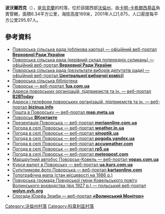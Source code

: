 {{no footnotes|time=2017-11-19T19:12:41+00:00}}
{{coord|51|15|50|N|25|7|37|E|scale:30000|display=title}}

'''波沃爾西克'''（{{lang-uk|Поворськ}}），是[[烏克蘭|烏克蘭]]的村落，位於該國西部[[沃倫州|沃倫州]]，由[[卡明-卡希爾西基區|卡明-卡希爾西基區]]負責管轄，面積6.34平方公里，海拔高度169米，2001年人口1,875，人口密度每平方公里295.97人。

==參考資料==
* [http://w1.c1.rada.gov.ua/pls/z7502/A005?rdat1=13.05.2012&rf7571=3919 Поворська сільська рада (облікова картка) — офіційний веб-портал '''Верховної Ради України'''] {{Wayback|url=http://w1.c1.rada.gov.ua/pls/z7502/A005?rdat1=13.05.2012&rf7571=3919 |date=20131020013557 }}
* [http://w1.c1.rada.gov.ua/pls/z7502/A012?rdat1=13.05.2012&rf7691=627&rid256=121 Поворська сільська рада (керівний склад попередніх скликань) — офіційний веб-портал '''Верховної Ради України'''] {{Wayback|url=http://w1.c1.rada.gov.ua/pls/z7502/A012?rdat1=13.05.2012&rf7691=627&rid256=121 |date=20131020013601 }}
* [https://www.webcitation.org/6IISZmWfK?url=http://www.cvk.gov.ua/pls/vm2010/WM02815?PID112=61 Поворська сільська рада (результати виборів депутатів ради) — офіційний веб-портал '''Центральної виборчої комісії''']
* [http://povorsk-bibl.blogspot.com/ Поворська сільська бібліотека] {{Wayback|url=http://povorsk-bibl.blogspot.com/ |date=20210126215158 }}
* [http://1ua.com.ua/c78918 Поворськ — веб-портал '''1ua.com.ua'''] {{Wayback|url=http://1ua.com.ua/c78918 |date=20160801030110 }}
* [http://b2btoday.com.ua/region/2983 Адреси поворських організацій, підприємств та ін. — веб-портал '''B2BToday'''] {{Wayback|url=http://b2btoday.com.ua/region/2983 |date=20210116152546 }}
* [https://web.archive.org/web/20131019221904/http://bizinua.info/r3/city/1711 Адреси і телефони поворських організацій, підприємств та ін. — веб-портал '''bizinua.info''']
* [http://map.meta.ua/adresa/otdeleniya-pochtovoy-svyazi/otdelenie-pochtovoy-svyazi-povorsk/65912 Пошта в Поворську — веб-портал '''map.meta.ua'''] {{Wayback|url=http://map.meta.ua/adresa/otdeleniya-pochtovoy-svyazi/otdelenie-pochtovoy-svyazi-povorsk/65912 |date=20131020022603 }}
* [https://vk.com/club27489052 Поворськ '''ВКонтакте''']
* [https://web.archive.org/web/20160304194943/http://www.meriaonline.com.ua/zone-Volyn/%D1%81.%20%D0%9F%D0%BE%D0%B2%D0%BE%D1%80%D1%81%D1%8C%D0%BA Презентація Поворська — веб-портал '''meriaonline.com.ua''']
* [http://weather.in.ua/ua/volynskaja/20924 Погода в селі Поворськ — веб-портал '''weather.in.ua'''] {{Wayback|url=http://weather.in.ua/ua/volynskaja/20924 |date=20210125202344 }}
* [http://ua.sinoptik.ua/%D0%BF%D0%BE%D0%B3%D0%BE%D0%B4%D0%B0-%D0%BF%D0%BE%D0%B2%D0%BE%D1%80%D1%81%D1%8C%D0%BA Погода в селі Поворськ — веб-портал '''sinoptik.ua'''] {{Wayback|url=http://ua.sinoptik.ua/%D0%BF%D0%BE%D0%B3%D0%BE%D0%B4%D0%B0-%D0%BF%D0%BE%D0%B2%D0%BE%D1%80%D1%81%D1%8C%D0%BA |date=20201026105304 }}
* [http://pogoda.yandex.ua/povorsk/details?ncrnd=7459 Погода в селі Поворськ — веб-портал '''pogoda.yandex.ua'''] {{Wayback|url=http://pogoda.yandex.ua/povorsk/details?ncrnd=7459 |date=20160313230137 }}
* [http://www.accuweather.com/uk/ua/povorsk/326210/weather-forecast/326210 Погода в селі Поворськ — веб-портал '''accuweather.com'''] {{Wayback|url=http://www.accuweather.com/uk/ua/povorsk/326210/weather-forecast/326210 |date=20131019195541 }}
* [http://rp5.ua/%D0%9F%D0%BE%D0%B3%D0%BE%D0%B4%D0%B0_%D0%B2_%D0%9F%D0%BE%D0%B2%D0%BE%D1%80%D1%81%D1%8C%D0%BA%D1%83 Погода в селі Поворськ — веб-портал '''rp5.ua'''] {{Wayback|url=http://rp5.ua/%D0%9F%D0%BE%D0%B3%D0%BE%D0%B4%D0%B0_%D0%B2_%D0%9F%D0%BE%D0%B2%D0%BE%D1%80%D1%81%D1%8C%D0%BA%D1%83 |date=20180706132118 }}
* [http://meteopost.com/city/27118/ua/ Погода в селі Поворськ — веб-портал '''meteopost.com'''] {{Wayback|url=http://meteopost.com/city/27118/ua/ |date=20210121120237 }}
* [https://web.archive.org/web/20160827110521/http://www.vopas.com.ua/stopsKovel.php?id=5091200 Маршрутний автобус Поворськ-Ковель — веб-портал '''vopas.com.ua''']
* [https://web.archive.org/web/20131019222237/http://ua.kurs.com.ua/gorod/povorsk/1711 Курси валют в Поворську — веб-портал '''ua.kurs.com.ua''']
* [http://kartaonline.com/uk/obls/31/regs/613/city/1744-%D0%BF%D0%BE%D0%B2%D0%BE%D1%80%D1%81%D1%8C%D0%BA#51.26388889536667/25.12694440211321/13/4/0/0 Супутникове фото Поворська — веб-портал '''kartaonline.com'''] {{Wayback|url=http://kartaonline.com/uk/obls/31/regs/613/city/1744-%D0%BF%D0%BE%D0%B2%D0%BE%D1%80%D1%81%D1%8C%D0%BA#51.26388889536667/25.12694440211321/13/4/0/0 |date=20191112052915 }}
* [https://web.archive.org/web/20131020070935/http://mapy.mk.cvut.cz/data/Ukrajina-Ukraine/Topo%201_100%20000/M-35/M-35-027.jpg Топографічна мапа (стан місцевості на 1986 р.)]
* [http://wolyn.ovh.org/opisy/powursk-04.html Повурська громада Повурської гміни Ковельського повіту Волинського воєводства (від 1927 р.) — польський веб-портал '''wolyn.ovh.org'''] {{Wayback|url=http://wolyn.ovh.org/opisy/powursk-04.html |date=20131020025326 }}
* [http://monitor-press.com/index.php?option=com_content&view=article&id=1206%3A2013-07-03-22-10-20&catid=107%3A2012-09-19-14-48-44&Itemid=401&lang=uk Спогади Юзефа Зємби — веб-портал '''«Волинський Монітор»''']

[[Category:沃倫州村落|Category:沃倫州村落]]
[[Category:科韋利區村落|Category:科韋利區村落]]


{{Volyn-geo-stub}}